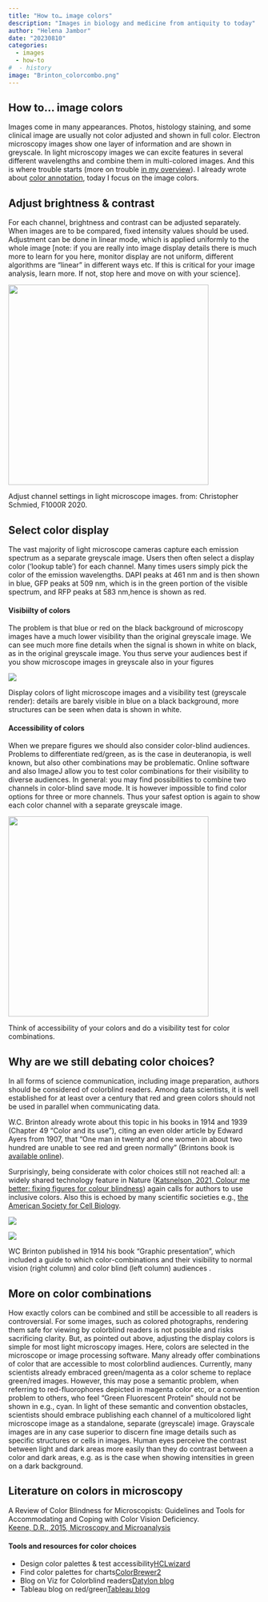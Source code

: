 ```yaml
---
title: "How to… image colors"
description: "Images in biology and medicine from antiquity to today"
author: "Helena Jambor"
date: "20230810"
categories:
  - images
  - how-to
#  - history
image: "Brinton_colorcombo.png"
---
```

## How to… image colors
Images come in many appearances. Photos, histology staining, and some clinical image are usually not color adjusted and shown in full color. Electron microscopy images show one layer of information and are shown in greyscale. In light microscopy images we can excite features in several different wavelengths and combine them in multi-colored images. And this is where trouble starts (more on trouble [in my overview](../Image_numbers/index.qmd)). I already wrote about [color annotation](../Image_how_annot/index.qmd), today I focus on the image colors. 

## Adjust brightness & contrast
For each channel, brightness and contrast can be adjusted separately. When images are to be compared, fixed intensity values should be used. 
Adjustment can be done in linear mode, which is applied uniformly to the whole image [note: if you are really into image display details there is much more to learn for you here, monitor display are not uniform, different algorithms are "linear" in different ways etc. If this is critical for your image analysis, learn more. If not, stop here and move on with your science]. 

::: {#fig-adjust }
![](Adjust_channel.png){height=400}

Adjust channel settings in light microscope images. from: Christopher Schmied, F1000R 2020. 
:::


## Select color display 
The vast majority of light microscope cameras capture each emission spectrum as a separate greyscale image. Users then often select a display color (‘lookup table’) for each channel. Many times users simply pick the color of the emission wavelengths. DAPI peaks at 461 nm and is then shown in blue, GFP peaks at 509 nm, which is in the green portion of the visible spectrum, and RFP peaks at 583 nm,hence is shown as red. 

#### Visibiilty of colors
The problem is that blue or red on the black background of microscopy images have a much lower visibility than the original greyscale image. We can see much more fine details when the signal is shown in white on black, as in the original greyscale image. You thus serve your audiences best if you show microscope images in greyscale also in your figures 

::: {#fig-visibilitly }
![](Colors_visibility.png)

Display colors of light microscope images and a visibility test (greyscale render): details are barely visible in blue on a black background, more structures can be seen when data is shown in white. 
:::


#### Accessibility of colors 
When we prepare figures we should also consider color-blind audiences. Problems to differentiate red/green, as is the case in deuteranopia, is well known, but also other combinations may be problematic. 
Online software and also ImageJ allow you to test color combinations for their visibility to diverse audiences. In general: you may find possibilities to combine two channels in color-blind save mode. It is however impossible to find color options for three or more channels. Thus your safest option is again to show each color channel with a separate greyscale image.

::: {#fig-colorcombo}
![](Colors.png){height=400}

Think of accessibility of your colors and do a visibility test for color combinations. 
:::

## Why are we still debating color choices? 
In all forms of science communication, including image preparation, authors should be considered of colorblind readers. Among data scientists, it is well established for at least over a century that red and green colors should not be used in parallel when communicating data. 

W.C. Brinton already wrote about this topic in his books in 1914 and 1939 (Chapter 49 “Color and its use”), citing an even older article by Edward Ayers from 1907, that “One man in twenty and one women in about two hundred are unable to see red and green normally” (Brintons book is <a href="https://archive.org/details/graphicpresentat00brinrich/mode/1up">available online</a>). 

Surprisingly, being considerate with color choices still not reached all: a widely shared technology feature in Nature (<a href="https://doi.org/10.1038/d41586-021-02696-z">Katsnelson, 2021, Colour me better: fixing figures for colour blindness</a>) again calls for authors to use inclusive colors. Also this is echoed by many scientific societies e.g., <a href="https://www.ascb.org/science-news/how-to-make-scientific-figures-accessible-to-readers-with-color-blindness/">the American Society for Cell Biology</a>. 

::: {#fig-brinton layout-ncol=2}

![](Brinton_book.png)

![](Brinton_colorcombo.png)

WC Brinton published in 1914 his book "Graphic presentation", which included a guide to which color-combinations and their visibility to normal vision (right column) and color blind (left column) audiences . 
::: 

## More on color combinations
How exactly colors can be combined and still be accessible to all readers is controversial. For some images, such as colored photographs, rendering them safe for viewing by colorblind readers is not possible and risks sacrificing clarity. But, as pointed out above, adjusting the display colors is simple for most light microscopy images. Here, colors are selected in the microscope or image processing software. Many already offer combinations of color that are accessible to most colorblind audiences. Currently, many scientists already embraced green/magenta as a color scheme to replace green/red images. However, this may pose a semantic problem, when referring to red-fluorophores depicted in magenta color etc, or a convention problem to others, who feel “Green Fluorescent Protein” should not be shown in e.g., cyan. In light of these semantic and convention obstacles, scientists should embrace publishing each channel of a multicolored light microscope image as a standalone, separate (greyscale) image. Grayscale images are in any case superior to discern fine image details such as specific structures or cells in images. Human eyes perceive the contrast between light and dark areas more easily than they do contrast between a color and dark areas, e.g. as is the case when showing intensities in green on a dark background.

## Literature on  colors in microscopy
A Review of Color Blindness for Microscopists: Guidelines and Tools for Accommodating and Coping with Color Vision Deficiency.  
<a href="https://doi.org/10.1017/S1431927615000173">Keene, D.R., 2015, Microscopy and Microanalysis</a>

#### Tools and resources for color choices
<ul>
<li>Design color palettes & test accessibility<a href="https://hclwizard.org">HCLwizard</a></li>
<li>Find color palettes for charts<a href="https://colorbrewer2.org">ColorBrewer2</a></li>
<li>Blog on Viz for Colorblind readers<a href="https://www.datylon.com/blog/data-visualization-for-colorblind-readers">Datylon blog</a></li>
<li>Tableau blog on red/green<a href="https://www.tableau.com/blog/examining-data-viz-rules-dont-use-red-green-together">Tableau blog</a></li>
</ul>

